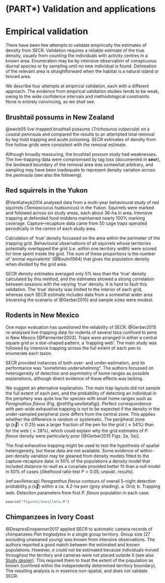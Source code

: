 # (PART\*) Validation and applications {-} 

# Empirical validation

There have been few attempts to validate empirically the estimates of density from SECR. Validation requires a reliable estimate of the true density, usually from counting the individuals with activity centres in a known area. Enumeration may be by intensive observation of conspicuous diurnal species or by sampling until no new individual is found. Delineation of the relevant area is straightforward when the habitat is a natural island or fenced area. 

We describe four attempts at empirical validation, each with a different approach. The evidence from empirical validation studies tends to be weak, owing to the wide confidence intervals and methodological constraints. None is entirely convincing, as we shall see.

## Brushtail possums in New Zealand

@ewcb05 live-trapped brushtail possums (*Trichosurus vulpecula*) on a coastal peninsula and compared the results to an attempted total removal by leg-hold trapping and acute poisoning. SECR estimates of density from five hollow grids were consistent with the removal estimate. 

Although broadly reassuring, the brushtail possum study had weaknesses. The live-trapping data were compromised by tag loss (documented in **secr**), the landward boundary of the removal area was somewhat arbitrary, and sampling may have been inadequate to represent density variation across the peninsula (see also the following).

## Red squirrels in the Yukon

@VanKatwyk2014 analysed data from a multi-year behavioural study of red squirrels (*Tamiasciurus hudsonicus*) in the Yukon. Squirrels were marked and followed across six study areas, each about 36-ha in area. Intensive trapping at defended food middens maintained nearly 100\% marking coverage. Capture--recapture data came from 50 cage traps operated periodically in the centre of each study area.

Calculation of 'true' density focussed on the area within the perimeter of the trapping grid. Behavioural observations of all squirrels whose territories potentially overlapped the grid (i.e. within one territory width) were scored for time spent inside the grid. The sum of these proportions is the number of 'animal equivalents' (@Boutin1984) that gives the population density when divided by the grid area.

SECR density estimates averaged only 5\% less than the 'true' density calculated by this method, and the estimates showed a strong correlation between sessions with the varying 'true' density. It is hard to fault this validation. The 'true' density was limited to the interior of each grid, whereas each SECR estimate includes data from a somewhat wider area (reversing the scenario of @Gerber2015) and sample sizes were modest. 

## Rodents in New Mexico

One major evaluation has questioned the reliability of SECR. @Gerber2015 re-analysed live-trapping data for rodents of several taxa confined to pens in New Mexico [@Parmenter2003]. Traps were arranged in either a central square grid or a star-shaped pattern, a 'trapping web'. The main study was followed by intensive trapping across the full extent of each pen to enumerate each taxon. 

SECR provided instances of both over- and under-estimation, and its performance was "sometimes underwhelming". The authors focussed on heterogeneity of detection and asymmetry of home ranges as possible explanations, although direct evidence of these effects was lacking. 

We suggest an alternative explanation. The main trap layouts did not sample the full extent of each pen, and the probability of detecting an individual in the periphery was quite low for species with small home ranges such as *Perognathus flavus* (Fig. \@ref(fig:sevilletafig)). Perfect correspondence with pen-wide exhaustive trapping is not to be expected if the density in the under-sampled peripheral zone differs from the central zone. This applies whether the difference is random or systematic. The peripheral zone ($p_\cdot(\vec x) < 0.25$) was a larger fraction of the pen for the grid ($\approx 54\%$) than for the web ($\approx 28\%$), which could explain why the grid estimates of *P. flavus* density were particularly poor [@Gerber2015 Figs. 2a, 3a)]. 

The final exhaustive trapping might be used to test the hypothesis of spatial heterogeneity, but these data are not available. Some evidence of within-pen density variation may be gleaned from density models fitted to the capture--recapture data: in 50\% of the populations a density model that included distance-to-wall as a covariate provided better fit than a null model in 50\% of cases ((likelhood ratio test $P < 0.05$; unpubl. results).

(ref:sevilletacap) *Peroganthus flavus* contours of overall 5-night detection probability $p_\cdot(\vec x)$ within a ca. 4.2-ha pen (grey shading). a. Grid, b. Trapping web. Detection parameters from first *P. flavus* population in each case.

```r
source("figures/sevilleta.R")
```

## Chimpanzees in Ivory Coast

@DespresEinspenner2017 applied SECR to automatic camera records of chimpanzees *Pan troglodytes* in a single group territory. Group size (27 excluding unweaned young) was known from intensive observations. The authors reported a good match between the estimated and known populations. However, $\sigma$ could not be estimated because individuals moved throughout the territory and cameras were not placed outside it (see also [Study design](#arraysize)). This required them to treat the extent of the population as known (confined within the independently determined territory boundary). The resulting analysis is in essence non-spatial, and does not validate SECR.

<!-- @Fleming2021 cover boards : empirically evaluate the effects of design configuration on inference -->

<!-- @Twining2022 comparison live tr, camera, DNA -->
